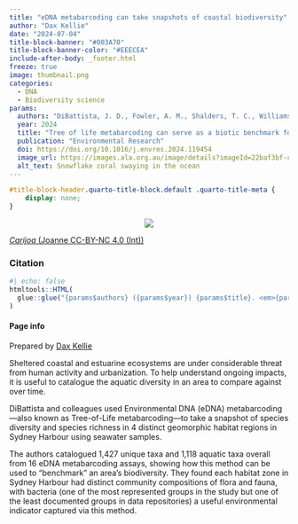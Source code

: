 ```yaml
---
title: "eDNA metabarcoding can take snapshots of coastal biodiversity"
author: "Dax Kellie"
date: "2024-07-04"
title-block-banner: "#003A70"
title-block-banner-color: "#EEECEA"
include-after-body: _footer.html
freeze: true
image: thumbnail.png
categories:
  - DNA
  - Biodiversity science
params:
  authors: "DiBattista, J. D., Fowler, A. M., Shalders, T. C., Williams, R. J., Wilkinson, S."
  year: 2024
  title: "Tree of life metabarcoding can serve as a biotic benchmark for shifting baselines in urbanized estuaries"
  publication: "Environmental Research"
  doi: https://doi.org/10.1016/j.envres.2024.119454
  image_url: https://images.ala.org.au/image/details?imageId=22baf3bf-c04c-4444-a091-1db10bc26304
  alt_text: Snowflake coral swaying in the ocean
---
```


<!-- remove metadata section -->

```css
#title-block-header.quarto-title-block.default .quarto-title-meta {
    display: none;
}
```


<!-- Side panel -->

:::{.column-page}

:::{.paper-side-column}

<center>
:::{.col-image layout-ncol=1 style="margin-left: auto; margin-right: auto;"}
<!-- add image url -->
<img src="https://ala-images.s3.ap-southeast-2.amazonaws.com/store/4/0/3/6/22baf3bf-c04c-4444-a091-1db10bc26304/original" class="rounded"/></img>
:::
</center>

::: figure-caption
<!-- edit caption -->
[*Carijoa* (Joanne CC-BY-NC 4.0 (Int))](https://images.ala.org.au/image/details?imageId=22baf3bf-c04c-4444-a091-1db10bc26304)
:::

### Citation
```r
#| echo: false
htmltools::HTML(
  glue::glue("{params$authors} ({params$year}) {params$title}. <em>{params$publication}</em> <a href='{params$doi}' target='_blank'>{params$doi}</a>")
)
```


#### Page info
Prepared by 
[Dax Kellie](https://labs.ala.org.au/about/Kellie_Dax/)
:::


<!-- Main panel description -->

::: {.paper-main-column}
Sheltered coastal and estuarine ecosystems are under considerable threat from human activity and urbanization. To help understand ongoing impacts, it is useful to catalogue the aquatic diversity in an area to compare against over time.

DiBattista and colleagues used Environmental DNA (eDNA) metabarcoding---also known as Tree-of-Life metabarcoding---to take a snapshot of species diversity and species richness in 4 distinct geomorphic habitat regions in Sydney Harbour using seawater samples.

The authors catalogued 1,427 unique taxa and 1,118 aquatic taxa overall from 16 eDNA metabarcoding assays, showing how this method can be used to “benchmark” an area’s biodiversity. They found each habitat zone in Sydney Harbour had distinct community compositions of flora and fauna, with bacteria (one of the most represented groups in the study but one of the least documented groups in data repositories) a useful environmental indicator captured via this method.

:::

:::

